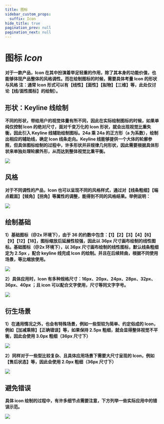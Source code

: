 ```yaml
---
title: 图标
sidebar_custom_props:
  suffix: Icon
hide_title: true
pagination_prev: null
pagination_next: null
---
```


# 图标 _Icon_

**对于一款产品，Icon 在其中扮演着举足轻重的作用，除了其本身的功能价值，也能够体现产品整体的风格调性。而在绘制图标的时候，需要具体考量 Icon 的形状与风格
注：通常 Icon 形式可以有【线性】【面性】【拟物】【三维】等，此处仅讨论【线/面性图标】的绘制）。**

## 形状：Keyline 线绘制

**不同的形状，带给用户的视觉体量有所不同，因此在实际绘制图标的时候，如果单纯仅控制 Icon 的绝对尺寸，面对千变万化的 Icon 形状，就会出现视觉比重失衡，因此引入 Keyline 线辅助绘制图标。24a 乘 24a 的正方形（a 为系数），绘制出相应的辅助线，确定 Icon 线条走向。Keyline 线能够提供一个大体的轮廓参照，但具体图标绘制的过程中，许多形状并非规律几何形状，因此需要根据具体形状来单独处理轮廓外形，从而达到整体视觉比重平衡。**

![](https://cdn2.weimob.com/saas/saas-fe-sirius-orion-node/production/157/icon-a.png)

## 风格

**对于不同调性的产品，Icon 也可以呈现不同的风格样式，通过对【线条粗细】【端点截面】【倾角】【拐角】等属性的调整，能得到不同的风格结果。举例说明：**

![](https://cdn2.weimob.com/saas/saas-fe-sirius-orion-node/production/157/icon-b.png)

## 绘制基础

**1）基础图标（@2x 环境下），由于 36 的约数中包含：【1】【2】【3】【4】【6】【9】【12】【18】，图标缩放后延展性较强，因此以 <b className="red">36px</b> 尺寸画布绘制的线性图标。基础图标（@2x 环境下），以 36px 尺寸画布绘制的线性图标，默认线条粗细定为 <b className="red">2.5px</b> ，配合 keyline 线完成 Icon 的绘制。并且在后续转曲，根据不同使用场景，等比缩放使用。**

![](https://cdn2.weimob.com/saas/saas-fe-sirius-orion-node/production/157/icon-c.png)

**2）具体应用时，Icon 有多种规格尺寸：16px、20px、24px、28px、32px、36px、40px ；且 icon 可以配合文字使用，尺寸等同文字字号。**

![](https://cdn2.weimob.com/saas/saas-fe-sirius-orion-node/production/157/icon-d.png)

## 衍生场景

**1）在通用情况之外，也会有特殊场景，例如一些型较为简单、约定俗成的 Icon，例如【加减乘除】【正确错误】等，如果保持 2.5px 粗细，就会显得整体视觉不平衡，因此会使用 <b className="red">3.0px</b> 粗细（36px 尺寸下）**

![](https://cdn2.weimob.com/saas/saas-fe-sirius-orion-node/production/157/icon-e.png)

**2）同样对于一些型比较复杂、且具体应用场景下需要大尺寸呈现的 Icon，例如【售后状态】等，因此会使用 <b className="red">2.0px</b> 粗细（36px 尺寸下）**

![](https://cdn2.weimob.com/saas/saas-fe-sirius-orion-node/production/157/icon-f.png)

## 避免错误

**具体 icon 绘制的过程中，有许多细节点需要注意，下方列举一些实际应用中的错误示范。**

![](https://cdn2.weimob.com/saas/saas-fe-sirius-orion-node/production/157/icon-g.png)
